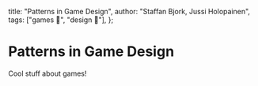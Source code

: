   title: "Patterns in Game Design",
  author: "Staffan Bjork, Jussi Holopainen",
  tags: ["games 🎲", "design 🎨"],
};

# Patterns in Game Design

Cool stuff about games!
